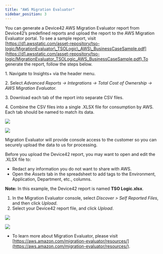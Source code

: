 ```yaml
---
title: "AWS Migration Evaluator"
sidebar_position: 3
---
```


You can generate a Device42 AWS Migration Evaluator report from Device42’s predefined reports and upload the report to the AWS Migration Evaluator portal. To see a sample report, visit [https://d1.awsstatic.com/asset-repository/tso-logic/MigrationEvaluator\_TSOLogic\_AWS\_BusinessCaseSample.pdf](https://d1.awsstatic.com/asset-repository/tso-logic/MigrationEvaluator_TSOLogic_AWS_BusinessCaseSample.pdf).To generate the report, follow the steps below.

1\. Navigate to Insights+ via the header menu.

2\. Select _Advanced Reports -> Integrations -> Total Cost of Ownership -> AWS Migration Evaluator._

3\. Download each tab of the report into separate CSV files.

4\. Combine the CSV files into a single .XLSX file for consumption by AWS. Each tab should be named to match its data.

![](/assets/images/Insights-Menu.png)

![](/assets/images/download_charts.png)

Migration Evaluator will provide console access to the customer so you can securely upload the data to us for processing.

Before you upload the Device42 report, you may want to open and edit the .XLSX file to:

- Redact any information you do not want to share with AWS.
- Open the _Assets_ tab in the spreadsheet to add tags to the Environment, Application, Department, etc., columns.

**Note:** In this example, the Device42 report is named **TSO Logic.xlsx**.

1. In the Migration Evaluator console, select _Discover > Self Reported Files_, and then click _Upload_.
2. Select your Device42 report file, and click _Upload_.

![](/assets/images/WEB-504_AWS-D42-file-import-1.png)

![](/assets/images/WEB-504_AWS-D42-file-import-3.png)

- To learn more about Migration Evaluator, please visit [https://aws.amazon.com/migration-evaluator/resources/](https://aws.amazon.com/migration-evaluator/resources/).
